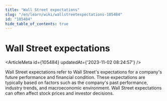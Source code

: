 ```yaml
---
title: "Wall Street expectations"
slug: "/en/learn/wiki/wallstreetexpectations-105484"
id: "105484"
hide_table_of_contents: true
---
```



# Wall Street expectations

<ArticleMeta id={105484} updatedAt={'2023-11-02 08:24:57'} />
<div className='border-solid border-b border-t-0 my-4 border-[var(--ifm-color-gray-300)]' />

Wall Street expectations refer to Wall Street's expectations for a company's future performance and financial condition. These expectations are typically based on factors such as the company's past performance, industry trends, and macroeconomic environment. Wall Street expectations can often affect stock prices and investor decisions.
